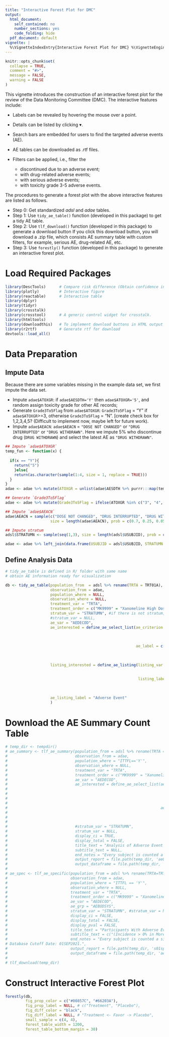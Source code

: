 ```yaml
---
title: "Interactive Forest Plot for DMC"
output:
  html_document:
    self_contained: no
    number_sections: yes
    code_folding: hide
  pdf_document: default
vignette: |
  %\VignetteIndexEntry{Interactive Forest Plot for DMC} %\VignetteEngine{knitr::rmarkdown} %\VignetteEncoding{UTF-8}
---
```


```r
knitr::opts_chunk$set(
  collapse = TRUE,
  comment = "#>",
  message = FALSE, 
  warning = FALSE
)
```


This vignette introduces the construction of an interactive forest plot for the review of the Data Monitoring Committee (DMC).
The interactive features include:

- Labels can be revealed by hovering the mouse over a point.
- Details can be listed by clicking $\blacktriangledown$.
- Search bars are embedded for users to find the targeted adverse events (AE).
- AE tables can be downloaded as .rtf files.
- Filters can be applied, i.e., filter the 

  - discontinued due to an adverse event;
  - with drug-related adverse events;
  - with serious adverse events;
  - with toxicity grade 3-5 adverse events.
  
The procedures to generate a forest plot with the above interactive features are listed as follows.

- Step 0: Get standardized _adsl_ and _adae_ tables. 
- Step 1: Use `tidy_ae_table()` function (developed in this package) to get a tidy AE table.
- Step 2: Use `tlf_download()` function (developed in this package) to generate a download button If you click this download button, you will download a .zip file, which consists AE summary table with custom filters, for example, serious AE, drug-related AE, etc.
- Step 3: Use `forestly()` function (developed in this package) to generate an interactive forest plot. 

# Load Required Packages 
```r
library(DescTools)      # Compare risk difference (Obtain confidence interval)
library(plotly)         # Interactive figure 
library(reactable)      # Interactive table 
library(dplyr)          
library(tidyr)
library(crosstalk)
library(crosstool)      # A generic control widget for crosstalk.        
library(htmltools)
library(downloadthis)   # To implement download buttons in HTML output from RMarkdown
library(r2rtf)          # Generate rtf for download
devtools::load_all()
```


# Data Preparation

## Impute Data
Because there are some variables missing in the example data set, we first impute the data set. 

- Impute `adae$ATOXGR`: if `adae$AESDTH='Y'` then `adae$ATOXGR='5'`, and random assign toxicity grade for other AE records;
- Generate `Grade3To5Flag` from `adae$ATOXGR`: `Grade3To5Flag` = "Y" if `adae$ATOXGR`>=3, otherwise `Grade3To5Flag` = "N". [create check box for 1,2,3,4,5? (Difficult to implement now, maybe left for future work).
- Impute `adae$AEACN`: `adae$AEACN` = `"DOSE NOT CHANGED"` or `"DRUG INTERRUPTED"` or `"DRUG WITHDRAWN"`. Here we impute 5% who discontinue drug (`DRUG WITHDRAWN`) and select the latest AE as `"DRUG WITHDRAWN"`.

```r
## Impute `adae$ATOXGR`
temp_fun <- function(x) {
    
  if(x == "Y"){
    return("5")
    }else{
    return(as.character(sample(1:4, size = 1, replace = TRUE)))
  }
}
adae <- adae %>% mutate(ATOXGR = unlist(adae$AESDTH %>% purrr:::map(temp_fun)))

## Generate `Grade3To5Flag`
adae <- adae %>% mutate(Grade3To5Flag = ifelse(ATOXGR %in% c("3", "4", "5"), "Y", "N"))

## Impute `adae$AEACN`
adae$AEACN = sample(c("DOSE NOT CHANGED", "DRUG INTERRUPTED", "DRUG WITHDRAWN"), 
                    size = length(adae$AEACN), prob = c(0.7, 0.25, 0.05), replace = TRUE)

## Impute stratum 
adsl$STRATUMN <- sample(seq(1,3), size = length(adsl$USUBJID), prob = c(0.3, 0.3, 0.4), replace = TRUE)

adae <- adae %>% left_join(data.frame(USUBJID = adsl$USUBJID, STRATUMN = adsl$STRATUMN))
```



## Define Analysis Data
```r
# tidy_ae_table is defined in R/ folder with same name 
# obtain AE information ready for visualization

db <- tidy_ae_table(population_from  = adsl %>% rename(TRTA = TRT01A),
                    observation_from = adae,
                    population_where = NULL,
                    observation_where = NULL,
                    treatment_var = "TRTA",
                    treatment_order = c("MK9999" = "Xanomeline High Dose", "Placebo" = "Placebo"),
                    stratum_var = "STRATUMN", #if there is not stratum, then stratum_var = NULL
                    #stratum_var = NULL,
                    ae_var = "AEDECOD",
                    ae_interested = define_ae_select_list(ae_criterion = c('AESER == "Y"', 
                                                                           'AEREL != "NONE"',
                                                                           'Grade3To5Flag == "Y"', 
                                                                           'AEACN == "DRUG WITHDRAWN"'),
                                                          ae_label = c("with serious adverse events",
                                                                       "with drug-related adverse events",
                                                                       "with toxicity grade 3-5 adverse events",
                                                                       "discontinued due to an adverse event")),
                    listing_interested = define_ae_listing(listing_var = c("SITEID", "USUBJID", "SEX", "RACE", "AGE",  
                                                                           "AETERM", "TRTA", "ADURN", "ADURU",
                                                                           "AESEV",  "AESER", "AEREL", "AEACN", "AEOUT"),
                                                           listing_label = c("Site Number", "Participant ID", "Gender", "Race", "Age",
                                                                             "Adverse Event", "Onset Epoch", "Duration", "Duration", 
                                                                             "Intensity", "Serious", "Related", "Action Taken",
                                                                             "Outcome")),
                    ae_listing_label = "Adverse Event"
                    )
```

# Download the AE Summary Count Table

```r
# temp_dir <- tempdir()
# ae_summary <- tlf_ae_summary(population_from = adsl %>% rename(TRTA = TRT01A),
#                              observation_from = adae,
#                              population_where = "ITTFL=='Y'",
#                              observation_where = NULL,
#                              treatment_var = "TRTA",
#                              treatment_order = c("MK9999" = "Xanomeline High Dose", "Placebo" = "Placebo"),
#                              ae_var = "AEDECOD",
#                              ae_interested = define_ae_select_list(ae_criterion = c('AESER == "Y"', 
#                                                                                     'AEREL != "NONE"',
#                                                                                     'Grade3To5Flag == "Y"',
#                                                                                     'AEACN == "DRUG WITHDRAWN"'),
# 
#                                                                    ae_label = c("with serious adverse events",
#                                                                                 "with drug-related adverse events",
#                                                                                 "with toxicity grade 3-5 adverse events",
#                                                                                 "discontinued due to an adverse event")),
#                              #stratum_var = "STRATUMN", 
#                              stratum_var = NULL,
#                              display_ci = TRUE,
#                              display_total = FALSE,
#                              title_text = "Analysis of Adverse Event Summary",
#                              subtitle_text = NULL,
#                              end_notes = "Every subject is counted a single time for each applicable row and column.",
#                              output_report = file.path(temp_dir, 'ae0summary.rtf'),
#                              output_dataframe = file.path(temp_dir, 'ae0summary.RData'))
# 
# ae_spec <- tlf_ae_specific(population_from = adsl %>% rename(TRTA=TRT01A),
#                            observation_from = adae,
#                            population_where = "ITTFL == 'Y'",
#                            observation_where = NULL,
#                            treatment_var = "TRTA",
#                            treatment_order = c("MK9999" = "Xanomeline High Dose", "Placebo" = "Placebo"),
#                            ae_var = "AEDECOD",
#                            ae_grp = "AEBODSYS",
#                            stratum_var = "STRATUMN", #stratum_var = NULL,
#                            display_ci = FALSE,
#                            display_total = FALSE,
#                            display_pval = FALSE,
#                            title_text = "Participants With Adverse Events by System Organ Class and Preferred Term",
#                            subtitle_text = c("(Incidence > 0% in More or More Treatment Group)","(APaT Population)"),
#                            end_notes = "Every subject is counted a single time for each applicable row and column.
# Database Cutoff Date: 01SEP2021.",
#                            output_report = file.path(temp_dir, 's01specific0ae0soc.rtf'),
#                            output_dataframe = file.path(temp_dir, 'ae0spec.RData'))
# 
# tlf_download(temp_dir)
```


# Construct Interactive Forest Plot

```r
forestly(db, 
         fig_prop_color = c("#00857C", "#66203A"),
         fig_prop_label = NULL, # c("Treatment", "Placebo"), 
         fig_diff_color = "black", 
         fig_diff_label = NULL, # "Treatment <- Favor -> Placebo",
         small_sample = c(4, 4),
         forest_table_width = 1200,
         forest_table_bottom_margin = 30) 
```






